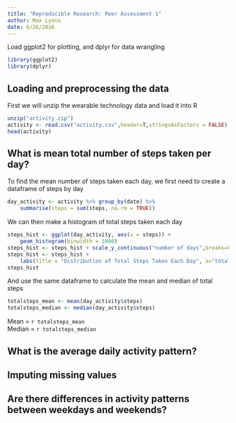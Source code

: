 ```yaml
---
title: "Reproducible Research: Peer Assessment 1"
author: Max Lyons
date: 6/26/2016
---
```

Load ggplot2 for plotting, and dplyr for data wrangling
```r
library(ggplot2)
library(dplyr)
```

## Loading and preprocessing the data
First we will unzip the wearable technology data and load it into R
```r
unzip("activity.zip")
activity <- read.csv("activity.csv",header=T,stringsAsFactors = FALSE)
head(activity)
```

## What is mean total number of steps taken per day?
To find the mean number of steps taken each day, we first need to create a 
dataframe of steps by day
```r
day_activity <- activity %>% group_by(date) %>% 
    summarise(steps = sum(steps, na.rm = TRUE))
```
We can then make a histogram of total steps taken each day
```r
steps_hist <- ggplot(day_activity, aes(x = steps)) + 
    geom_histogram(binwidth = 1000)
steps_hist <- steps_hist + scale_y_continuous("number of days",breaks=0:10)
steps_hist <- steps_hist + 
    labs(title = "Distribution of Total Steps Taken Each Day", x="total steps")
steps_hist
```  
  
And use the same dataframe to calculate the mean and median of total steps
```r
totalsteps_mean <- mean(day_activity$steps)
totalsteps_median <- median(day_activity$steps)
```  
Mean = `r totalsteps_mean`  
Median = `r totalsteps_median`

## What is the average daily activity pattern?



## Imputing missing values



## Are there differences in activity patterns between weekdays and weekends?
